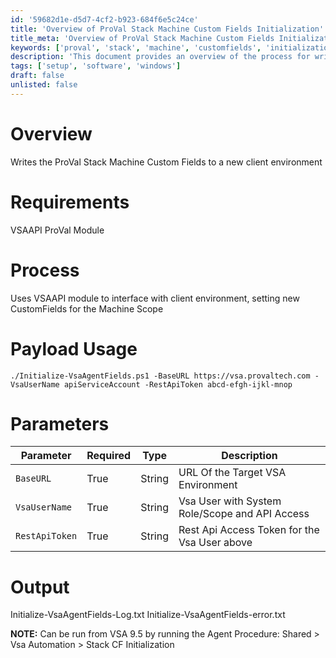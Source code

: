 ```yaml
---
id: '59682d1e-d5d7-4cf2-b923-684f6e5c24ce'
title: 'Overview of ProVal Stack Machine Custom Fields Initialization'
title_meta: 'Overview of ProVal Stack Machine Custom Fields Initialization'
keywords: ['proval', 'stack', 'machine', 'customfields', 'initialization']
description: 'This document provides an overview of the process for writing the ProVal Stack Machine Custom Fields to a new client environment using the VSAAPI ProVal Module. It outlines the requirements, process, payload usage, parameters, and expected output.'
tags: ['setup', 'software', 'windows']
draft: false
unlisted: false
---
```

# Overview
Writes the ProVal Stack Machine Custom Fields to a new client environment

# Requirements
VSAAPI ProVal Module

# Process
Uses VSAAPI module to interface with client environment, setting new CustomFields for the Machine Scope

# Payload Usage
```
./Initialize-VsaAgentFields.ps1 -BaseURL https://vsa.provaltech.com -VsaUserName apiServiceAccount -RestApiToken abcd-efgh-ijkl-mnop
```

# Parameters

| Parameter         | Required | Type   | Description                                       |
|-------------------|----------|--------|---------------------------------------------------|
| `BaseURL`        | True     | String | URL Of the Target VSA Environment                 |
| `VsaUserName`    | True     | String | Vsa User with System Role/Scope and API Access   |
| `RestApiToken`   | True     | String | Rest Api Access Token for the Vsa User above      |

# Output
Initialize-VsaAgentFields-Log.txt Initialize-VsaAgentFields-error.txt

**NOTE:** Can be run from VSA 9.5 by running the Agent Procedure: Shared > Vsa Automation > Stack CF Initialization











